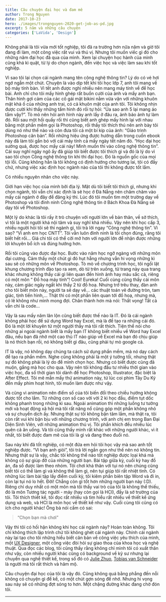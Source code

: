 ```yaml
---
title: Câu chuyện đại học và đam mê
author: Trong Nguyen
date: 2017-10-23
hero: ./images/trongnguyen-2020-get-job-as-pd.jpg
excerpt: 5 năm và những câu chuyện
categories: ['LaVida', 'Design']
---
```



Không phải là tôi vừa mới tốt nghiệp, tôi đã ra trường hơn nữa năm và giờ tôi đang đi làm, một công việc rất vui và thú vị. Nhưng tôi muốn viếc gì đó cho những năm đại học đã qua của mình. Xem lại chuyện học hành của mình cũng khá kì quặt, từ lý do chọn ngành, đến việc học và việc làm sau khi tốt nghiệp.

Vì sao tôi lại chọn cái ngành mang tên công nghệ thông tin? Lý do có vẻ hơi ngớ ngẫn một chút. Chuyện là vào dịp tết khi tôi học lớp 7, anh tôi mang về bộ máy tính bàn. Vì tết anh được nghỉ nhiều nên mang máy tính về để học bài. Anh chỉ cho tôi mấy hình ghép rất buồn cười của ảnh và mấy anh bạn. Thân hình gợi cảm của các cô gái mặt bikini nằm vừa vặn với những khuôn mặt khả ố của những anh trai, có cả khuôn mặt của anh tôi. Tôi không nhịn được cười khi thấy những tấm hình đó rồi tự hỏi: “Ủa sao anh 5 lại mang áo tắm vậy?”. Tò mò nên hỏi anh hình này anh lấy ở đâu ra, ảnh bảo ảnh tự làm đó. Rồi sau một hồi quấy rối thì cũng biết anh ghép mấy hình lại với nhau bằng một phần mềm gọi là Photoshop, rồi thấy tôi thích thú nên anh bày tôi dùng nó như thế nào và còn đưa tôi cả một bí kíp của ảnh: “Giáo trình Photoshop căn bản”. Rồi những hiệu ứng được hướng dẫn trong cuốn ebook này đã làm tôi gắn bó với cái máy tính cả mấy ngày tết năm đó. “Học đại học sướng quá, được học mấy cái này! Mình muốn thi vào công nghệ thông tin”. Cái suy nghĩ ngây ngô ấy đã giúp tôi biết được tôi thích gì và đó là lý do vì sao tôi chọn Công nghệ thông tin khi thi đại học. Đó là nguồn gốc của mọi tội lỗi. Cũng không hẳn là tôi không có định hướng cho tương lai, tôi có đấy chứ, nhưng việc xác định học ngành nào của tôi thì không được tốt lắm.

Có nhiều nguyên nhân cho việc này.

Giới hạn việc học của mình bởi địa lý. Mặt dù tôi biết tôi thích gì, nhưng khi chọn ngành, tôi vẫn chỉ xác định là sẽ học ở Đà Nẵng nên chăm chăm vào mấy cái ngành ở đây để đăng ký thi. Lúc đó tôi muốn tìm một trường dạy về Photoshop và tôi đinh ninh Công nghệ thông tin ở Bách Khoa Đà Nẵng sẽ dạy tôi về Photoshop.

Một lý do khác là tôi rấy ít trò chuyện với người lớn về bản thân, về sở thích, vì tôi là một người khá nội tâm và suy nghĩ khá nhiều. Vậy nên khi học cấp 3, nhiều người hỏi tôi sẽ thi ngành gì, tôi trả lời ngay “Công nghệ thông tin”. Vì sao? “Vì anh em học CNTT”. Tôi vẫn luôn đinh ninh là tôi chọn đúng, rằng tôi biết hết rồi… Giá chi tôi có thể cởi mở hơn với người lớn để nhận được những lời khuyên bổ ích và đúng hướng hơn.

Rồi tôi cũng vào được đại học. Bước vào năm học ngỡ ngàng với những môn đại cương. Cảm thấy một chút gì đó hụt hẫng nhưng vẫn hi vọng những kì sau sẽ có những môn về Photoshop. Tò mò về chương trình học, tôi ngồi lật khung chương trình đào tạo ra xem, dò từ trên xuống, từ trang này qua trang khác nhưng không thấy cái gì liên quan đến hình ảnh hay màu sắc cả, riêng có một môn “ Đồ hoạ máy tính”! Cool! Eureka! Cuối cùng cũng thấy cái môn này, cảm giác ngây ngất khi thấy 2 từ đồ hoạ. Nhưng trớ trêu thay, đàn anh cho tôi biết môn này, người ta sẽ dạy về… các thuật toán vẽ đường tròn, tam giác, tịnh tiến hình,… Thật thì có một phần liên quan tới đồ hoạ, nhưng mà, có lẽ không như mình mong đợi. Chân thành hơn mà nói: Thất vọng! Tất cả vẫn chỉ là code…

Vậy là sau mấy năm lăn lộn cũng biết được thế nào là IT. Đó là cái ngành không phải học để sử dụng Word hay Excel, mà là để tạo ra những cái đó. Đó là một lời khuyên từ một người thầy mà tôi rất thích. Tiện thể nói cho những ai ngoài ngành biết là mấy bạn IT không biết nhiều về Word hay Excel đâu, nếu bạn đã nhờ một cao thủ IT nào giúp về Excel mà bạn đó chịu giúp là nó thích bạn rồi, nó không biết gì đâu, cũng phải tự mò google cả.

IT là vậy, nó không dạy chúng ta cách sử dụng phần mềm, mà nó dạy cách để tạo ra phần mềm. Nghe cũng không phải là một ý tưởng tồi, nhưng thật sự đó không phải là lý do để mình chọn học. Nhưng có biết được cũng đã muộn, gắng mà học cho qua. Vậy nên tôi không đầu tư nhiều thời gian vào việc học, đa số thời gian tôi dành để học Photoshop, Illustrator, đặc biệt là After Effect. Tôi mê mẫn mấy thứ animation này, từ lúc coi phim Tây Du Ký đến mấy phim hoạt hình, tôi muốn làm được như vậy.

Và cũng vì animation nên điểm số của tôi biến đổi theo chiều hướng không được tốt cho lắm. Từ những con số cao vời vời 2 kì học đầu, điểm tụt dốc không phanh trong những kì sau. Ngoài animation thì những luồng tư tưởng mới và hoạt động xã hội mà tôi rất năng nổ cũng góp một phần không nhỏ và sự chuyển dịch ấy. Nhưng thật sự tôi không bận tâm lắm, mà thật ra, tôi còn rất vui khi bận bịu với những chương trình, với anh chị em trong Ban Đại Diện Sinh Viên, với những animation thú vị. Tôi phấn khích đếu nhiều lúc quên cả ăn uống. Và tôi cũng thấy mình rất khác với những người khác, vì ít nhất, tôi biết được đam mê của tôi là gì và đang theo đuổi nó.

Sau này khi đã tốt nghiệp, có một đứa em hỏi tôi học vậy mà sao anh tốt nghiệp được. “Vì bạn anh giỏi”, tôi trả lời ngắn gọn như thế nên nó không tin. Nhưng thật sự là vậy, chắc tôi không thể nào tốt nghiệp được loại khá mà không có sự giúp đỡ của những người bạn. Bài tập giữa kỳ, cuối kỳ hay đồ án, đa số được làm theo nhóm. Tôi chơi khá thân với tụi nó nên chúng cũng biết tôi có thể làm gì và không thể làm gì, nên tụi giúp tôi rất nhiệt tình. Có những lúc làm bài tập lấy điểm cuối kỳ, tôi kiêm phần biên tập Word và đi in, còn lại tụi nó lo hết. Đời! Chẳng còn gì tốt hơn những người bạn này (:D). Riêng chỉ duy nhất có một môn mà tôi thấy vai trò của tôi là không thể thiếu, đó là môn Tương tác người - máy (hay còn gọi là HCI), đấy là sở trường của tôi. Tôi thích thiết kế, tôi đọc rất nhiều và tìm hiểu rất nhiều về thiết kế ứng dụng và web, và HCI là môn học về thiết kế như vậy. Cuối cùng tôi cũng có ích cho người khác! Ông bà nói cấm có sai:

> “Chọn bạn mà chơi”

Vậy thì tôi có hối hận không khi học cái ngành này? Hoàn toàn không. Tôi chỉ không thích lập trình chứ tôi không ghét cái ngành này. Chính cái ngành này lại tạo cho tôi những hiểu biết căn bản về công việc yêu thích của mình, một [UX Designer](https://medium.com/trong-nguyen/s%E1%BB%B1-%C4%91%C6%A1n-gi%E1%BA%A3n-trong-ux-d3b1504a0420#.nzec3re6d), một công việc đòi hỏi sự giao thoa của khoa học và nghệ thuật. Qua đọc các blog, tôi cũng thấy rằng không chỉ mình tôi có xuất thân như vậy, còn nhiều người khác cũng có background về kỹ sư nhưng lại chuyển qua nghề thiết kế, trong số đó có [Julie Zhuo](http://www.juliezhuo.com/), [Tobias van Schneider](http://www.vanschneider.com/) là người mà tôi rất thích và hâm mộ.

Câu chuyện đại học của tôi là vậy đó. Cũng không quá bằng phẳng đến nỗi không có chuyện gì để kể, có một chút gợn sóng để nhớ. Nhưng hi vọng sau này sẽ có những đợt sóng to hơn. Một chặng đường khác đang chờ đón tôi.

* * *
